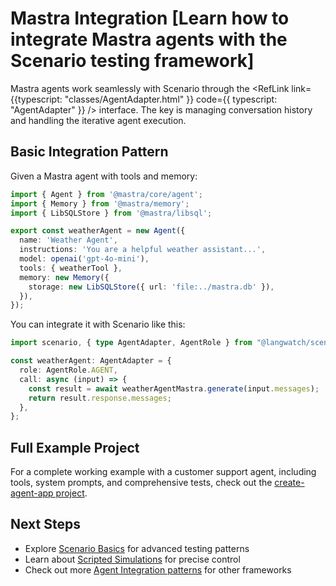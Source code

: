 
# Mastra Integration [Learn how to integrate Mastra agents with the Scenario testing framework]

Mastra agents work seamlessly with Scenario through the <RefLink link={{typescript: "classes/AgentAdapter.html" }} code={{ typescript: "AgentAdapter" }} /> interface. The key is managing conversation history and handling the iterative agent execution.

## Basic Integration Pattern

Given a Mastra agent with tools and memory:

```typescript
import { Agent } from '@mastra/core/agent';
import { Memory } from '@mastra/memory';
import { LibSQLStore } from '@mastra/libsql';

export const weatherAgent = new Agent({
  name: 'Weather Agent',
  instructions: 'You are a helpful weather assistant...',
  model: openai('gpt-4o-mini'),
  tools: { weatherTool },
  memory: new Memory({
    storage: new LibSQLStore({ url: 'file:../mastra.db' }),
  }),
});
```

You can integrate it with Scenario like this:

```typescript
import scenario, { type AgentAdapter, AgentRole } from "@langwatch/scenario";

const weatherAgent: AgentAdapter = {
  role: AgentRole.AGENT,
  call: async (input) => {
    const result = await weatherAgentMastra.generate(input.messages);
    return result.response.messages;
  },
};
```

## Full Example Project

For a complete working example with a customer support agent, including tools, system prompts, and comprehensive tests, check out the [create-agent-app project](https://github.com/langwatch/create-agent-app/blob/main/mastra_example/mastra/tests/customer-support-agent.test.ts).

## Next Steps

- Explore [Scenario Basics](/basics/concepts) for advanced testing patterns
- Learn about [Scripted Simulations](/basics/scripted-simulations) for precise control
- Check out more [Agent Integration patterns](/agent-integration) for other frameworks